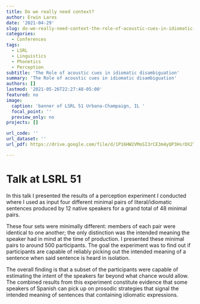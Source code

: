 ```yaml
---
title: Do we really need context? 
author: Erwin Lares
date: '2021-04-29'
slug: do-we-really-need-context-the-role-of-acoustic-cues-in-idiomatic-disambiguation
categories:
  - Conferences
tags:
  - LSRL
  - Linguistics
  - Phonetics 
  - Perception
subtitle: 'The Role of acoustic cues in idiomatic disambiguation'
summary: 'The Role of acoustic cues in idiomatic disambiguation'
authors: []
lastmod: '2021-05-26T22:27:48-05:00'
featured: no
image:
  caption: 'banner of LSRL 51 Urbana-Champaign, IL '
  focal_point: ''
  preview_only: no
projects: []

url_code: ''
url_dataset: ''
url_pdf: https://drive.google.com/file/d/1P16HW2VMoSI3rCE3m4yQP3HsrDX2Tbex/view?usp=sharing

---
```

# Talk at LSRL 51 

In this talk I presented the results of a perception experiment I conducted where I used as input four different minimal pairs of literal/idiomatic sentences produced by 12 native speakers for a grand total of 48 minimal pairs. 

These four sets were minimally different: members of each pair were identical to one another; the only distinction was the intended meaning the speaker had in mind at the time of production. I presented these minimal pairs to around 500 participants. The goal the experiment was to find out if participants are capable of reliably picking out the intended meaning of a sentence when said sentence is heard in isolation.

The overall finding is that a subset of the participants were capable of estimating the intent of the speakers far beyond what chance would allow. The combined results from this experiment constitute evidence that some speakers of Spanish can pick up on prosodic strategies that signal the intended meaning of sentences that containing idiomatic expressions.

